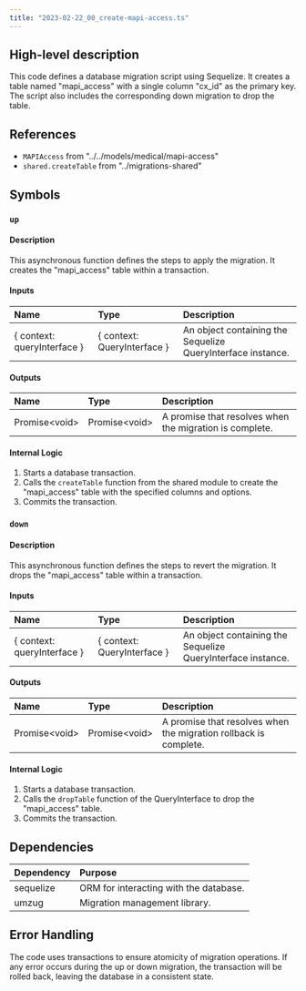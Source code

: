 ```yaml
---
title: "2023-02-22_00_create-mapi-access.ts"
---
```


## High-level description
This code defines a database migration script using Sequelize. It creates a table named "mapi_access" with a single column "cx_id" as the primary key. The script also includes the corresponding down migration to drop the table.

## References
- `MAPIAccess` from "../../models/medical/mapi-access"
- `shared.createTable` from "../migrations-shared"

## Symbols
### `up`
#### Description
This asynchronous function defines the steps to apply the migration. It creates the "mapi_access" table within a transaction.

#### Inputs
| Name | Type | Description |
|:-----|:-----|:------------|
| { context: queryInterface } | { context: QueryInterface } | An object containing the Sequelize QueryInterface instance. |

#### Outputs
| Name | Type | Description |
|:-----|:-----|:------------|
| Promise&lt;void&gt; | Promise&lt;void&gt; | A promise that resolves when the migration is complete. |

#### Internal Logic
1. Starts a database transaction.
2. Calls the `createTable` function from the shared module to create the "mapi_access" table with the specified columns and options.
3. Commits the transaction.

### `down`
#### Description
This asynchronous function defines the steps to revert the migration. It drops the "mapi_access" table within a transaction.

#### Inputs
| Name | Type | Description |
|:-----|:-----|:------------|
| { context: queryInterface } | { context: QueryInterface } | An object containing the Sequelize QueryInterface instance. |

#### Outputs
| Name | Type | Description |
|:-----|:-----|:------------|
| Promise&lt;void&gt; | Promise&lt;void&gt; | A promise that resolves when the migration rollback is complete. |

#### Internal Logic
1. Starts a database transaction.
2. Calls the `dropTable` function of the QueryInterface to drop the "mapi_access" table.
3. Commits the transaction.

## Dependencies
| Dependency | Purpose |
|:-----------|:--------|
| sequelize | ORM for interacting with the database. |
| umzug | Migration management library. |

## Error Handling
The code uses transactions to ensure atomicity of migration operations. If any error occurs during the up or down migration, the transaction will be rolled back, leaving the database in a consistent state.
